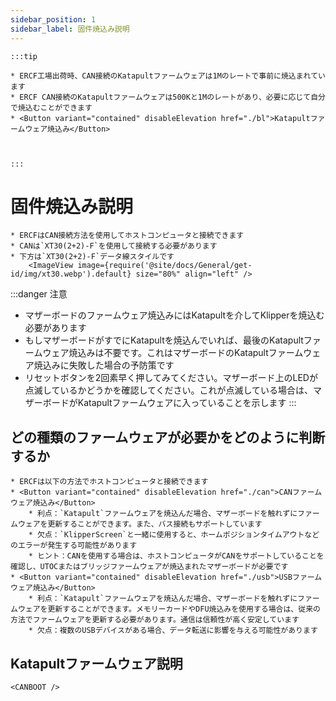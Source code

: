 ```yaml
---
sidebar_position: 1
sidebar_label: 固件焼込み説明
---
```





    :::tip

    * ERCF工場出荷時、CAN接続のKatapultファームウェアは1Mのレートで事前に焼込まれています
    * ERCF CAN接続のKatapultファームウェアは500Kと1Mのレートがあり、必要に応じて自分で焼込むことができます
    * <Button variant="contained" disableElevation href="./bl">Katapultファームウェア焼込み</Button>



    :::

# 固件焼込み説明

    * ERCFはCAN接続方法を使用してホストコンピュータと接続できます
    * CANは`XT30(2+2)-F`を使用して接続する必要があります
    * 下方は`XT30(2+2)-F`データ線スタイルです
        <ImageView image={require('@site/docs/General/get-id/img/xt30.webp').default} size="80%" align="left" />

:::danger 注意
* マザーボードのファームウェア焼込みにはKatapultを介してKlipperを焼込む必要があります
* もしマザーボードがすでにKatapultを焼込んでいれば、最後のKatapultファームウェア焼込みは不要です。これはマザーボードのKatapultファームウェア焼込みに失敗した場合の予防策です
* リセットボタンを2回素早く押してみてください。マザーボード上のLEDが点滅しているかどうかを確認してください。これが点滅している場合は、マザーボードがKatapultファームウェアに入っていることを示します
:::

## どの種類のファームウェアが必要かをどのように判断するか

    * ERCFは以下の方法でホストコンピュータと接続できます
    * <Button variant="contained" disableElevation href="./can">CANファームウェア焼込み</Button>
        * 利点：`Katapult`ファームウェアを焼込んだ場合、マザーボードを触れずにファームウェアを更新することができます。また、バス接続もサポートしています
        * 欠点：`KlipperScreen`と一緒に使用すると、ホームポジションタイムアウトなどのエラーが発生する可能性があります
        * ヒント：CANを使用する場合は、ホストコンピュータがCANをサポートしていることを確認し、UTOCまたはブリッジファームウェアが焼込まれたマザーボードが必要です
    * <Button variant="contained" disableElevation href="./usb">USBファームウェア焼込み</Button>
        * 利点：`Katapult`ファームウェアを焼込んだ場合、マザーボードを触れずにファームウェアを更新することができます。メモリーカードやDFU焼込みを使用する場合は、従来の方法でファームウェアを更新する必要があります。通信は信頼性が高く安定しています
        * 欠点：複数のUSBデバイスがある場合、データ転送に影響を与える可能性があります

## Katapultファームウェア説明

    <CANBOOT />